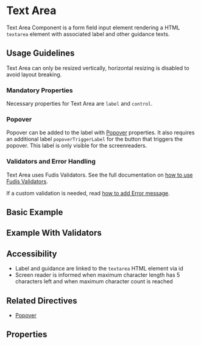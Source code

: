 
<Meta title="Components/Form/Text Area" />

# Text Area

Text Area Component is a form field input element rendering a HTML `textarea` element with associated label and other guidance texts.

## Usage Guidelines

Text Area can only be resized vertically, horizontal resizing is disabled to avoid layout breaking.

### Mandatory Properties

Necessary properties for Text Area are `label` and `control`.

### Popover

Popover can be added to the label with [Popover](/docs/directives-popover--documentation) properties. It also requires an additional label `popoverTriggerLabel` for the button that triggers the popover. This label is only visible for the screenreaders.

### Validators and Error Handling

Text Area uses Fudis Validators. See the full documentation on [how to use Fudis Validators](/docs/utilities-validators--documentation).

If a custom validation is needed, read [how to add Error message](/docs/components-form-error-message--documentation).

## Basic Example

<Canvas of={TextAreaStories.Example} />

## Example With Validators

<Canvas of={TextAreaStories.WithValidators} />

## Accessibility

- Label and guidance are linked to the `textarea` HTML element via id
- Screen reader is informed when maximum character length has 5 characters left and when maximum character count is reached

## Related Directives

- [Popover](/docs/directives-popover--documentation)

## Properties

<ArgTypes of={TextAreaComponent} exclude={textInputExclude} />
